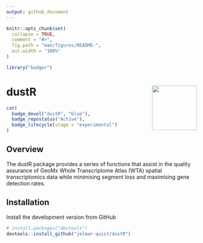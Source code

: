 ```yaml
---
output: github_document
---
```


<!-- README.md is generated from README.Rmd. Please edit that file -->

```r
knitr::opts_chunk$set(
  collapse = TRUE,
  comment = "#>",
  fig.path = "man/figures/README-",
  out.width = "100%"
)
```

```r
library("badger")
```

# dustR <img src="man/figures/logo.png" align="right" height="118" alt="" />

<!-- badges: start -->
```r
cat(
  badge_devel("dustR", "blue"),
  badge_repostatus("Active"),
  badge_lifecycle(stage = "experimental")
)
```
<!-- badges: end -->


## Overview
The dustR package provides a series of functions that assist in the quality assurance of GeoMx Whole Transcriptome Atlas (WTA) spatial transcriptomics data while minimising segment loss and maximising gene detection rates.

## Installation
Install the development version from GitHub
```r
# install.packages("devtools")
devtools::install_github("jelmar-quist/dustR")
```
